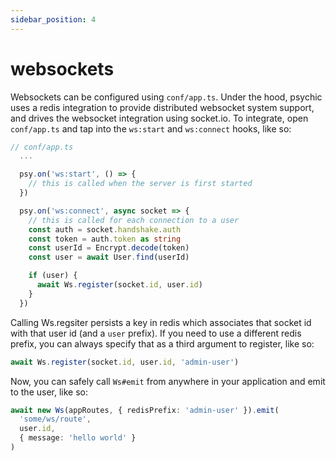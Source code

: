 ```yaml
---
sidebar_position: 4
---
```


# websockets

Websockets can be configured using `conf/app.ts`. Under the hood, psychic uses a redis integration to provide distributed websocket system support, and drives the websocket integration using socket.io. To integrate, open `conf/app.ts` and tap into the `ws:start` and `ws:connect` hooks, like so:

```ts
// conf/app.ts
  ...

  psy.on('ws:start', () => {
    // this is called when the server is first started
  })

  psy.on('ws:connect', async socket => {
    // this is called for each connection to a user
    const auth = socket.handshake.auth
    const token = auth.token as string
    const userId = Encrypt.decode(token)
    const user = await User.find(userId)

    if (user) {
      await Ws.register(socket.id, user.id)
    }
  })
```

Calling Ws.regsiter persists a key in redis which associates that socket id with that user id (and a `user` prefix). If you need to use a different redis prefix, you can always specify that as a third argument to register, like so:

```ts
await Ws.register(socket.id, user.id, 'admin-user')
```

Now, you can safely call `Ws#emit` from anywhere in your application and emit to the user, like so:

```ts
await new Ws(appRoutes, { redisPrefix: 'admin-user' }).emit(
  'some/ws/route',
  user.id,
  { message: 'hello world' }
)
```
